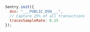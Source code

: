 ```javascript
Sentry.init({
  dsn: "___PUBLIC_DSN___",
  // Capture 25% of all transactions
  tracesSampleRate: 0.25
});
```